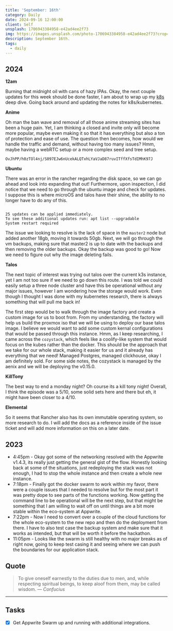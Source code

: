 ```yaml
---
title: 'September: 16th'
category: Daily
date: 2024-09-16 12:00:00
client: Self
unsplash: 1706943384958-e42ad4ee2f73
img: https://images.unsplash.com/photo-1706943384958-e42ad4ee2f73?crop=entropy&cs=srgb&fm=jpg&ixid=MnwzNjM5Nzd8MHwxfHJhbmRvbXx8fHx8fHx8fDE2ODE3NDg2ODY&ixlib=rb-4.0.3&q=85
description: September 16th. 
tags:
  - daily
---
```



## 2024

**12am**

Burning that midnight oil with cans of hazy IPAs.
Okay, the next couple updates for this week should be done faster, I am about to wrap up my [k8s](https://kbve.com/application/kubernetes/) deep dive. 
Going back around and updating the notes for k8s/kubernetes.

**Anime**

Oh man the ban wave and removal of all those anime streaming sites has been a huge pain.
Yet, I am thinking a closed and invite only will become more popular, maybe even making it so that it has everything but also a ton of protection and ease of use.
The question then becomes, how would we handle the traffic and demand, without having too many issues?
Hmm, maybe having a webRTC setup or a more complex seed and tree setup.

`OvJhPP/h0zTOl4nj/S097EJw6nUcekALQTxhLYaVJaD87ruvITffXfsTdIMhK97J` 

**Ubuntu**

There was an error in the rancher regarding the disk space, so we can go ahead and look into expanding that out!
Furthermore, upon inspection, I did notice that we need to go through the ubuntu image and check for updates.
I suppose this is where microOS and talos have their shine, the ability to no longer have to do any of this.

```

25 updates can be applied immediately.
To see these additional updates run: apt list --upgradable
System restart required

```

The issue we looking to resolve is the lack of space in the `master2` node but added another 18gb, moving it towards 50gb.
Next, we will go through the vm backups, making sure that master2 is up to date with the backups and then removing the older backups.
Okay the backup was good to go!
Now we need to figure out why the image deleting fails.

**Talos**

The next topic of interest was trying out talos over the current k3s instance, yet I am not too sure if we need to go down this route.
I was told we could easily setup a three node cluster and have this be operational without any major issues, however I am wondering how the storage would work.
Even though I thought I was done with my kubernetes research, there is always something that will pull me back in!

The first step would be to walk through the image factory and create a custom image for us to boot from.
From my understanding, the factory will help us build the proxmox iso that we will be using to deploy our base talos image.
I believe we would want to add some custom kernal configurations that would be passed through this instance.
Hmm, as I keep researching, I came across the `cozystack`, which feels like a coolify-like system that would focus on the kubes rather than the docker.
This should be the approach that we take for our whole stack, making it easier for us and it already has everything that we need!
Managed Postgres, managed clickhouse, okay I am definitely sold.
For some side notes, the cozystack is managed by the aenix and we will be deploying the v0.15.0.

**KillTony**

The best way to end a monday night? Oh course its a kill tony night!
Overall, I think the episode was a 5/10, some solid sets here and there but eh, it might have been closer to a 4/10.

**Elemental**

So it seems that Rancher also has its own immutable operating system, so more research to do.
I will add the docs as a reference inside of the issue ticket and will add more information on this on a later date.

<Adsense />

## 2023
- 4:45pm - Okay got some of the networking resolved with the Appwrite v1.4.3, its really just getting the general gist of the flow. Honestly looking back at some of the situations, just redeploying the stack was not enough, I had to stop the whole instance and then create a whole new instance. 
- 7:18pm - Finally got the docker swarm to work within my favor, there were a couple issues that I needed to resolve but for the most part it was pretty dope to see parts of the functions working. Now getting the command line to be operational will be the next step, but that might be something that I am willing to wait off on until things are a bit more stable within the eco-system at Appwrite. 
- 7:22pm - Now I need to convert over a couple of the cloud functions for the whole eco-system to the new repo and then do the deployment from there. I have to also test case the backup system and make sure that it works as intended, but that will be worth it before the hackathon.
- 11:05pm - Looks like the swarm is still healthy with no major breaks as of right now, going to keep test casing it and seeing where we can push the boundaries for our application stack.

## Quote

> To give oneself earnestly to the duties due to men, and, while respecting spiritual beings, to keep aloof from them, may be called wisdom.
> — <cite>Confucius</cite>

---

## Tasks

- [x] Get Appwrite Swarm up and running with additional integrations.